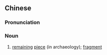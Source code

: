 {{also|残片}}
==Chinese==
{{zh-forms|s=残片}}

===Pronunciation===
{{zh-pron
|m=cánpiàn,er=y
|cat=n
}}

===Noun===
{{zh-noun}}

# [[remaining]] [[piece]] (in archaeology); [[fragment]]